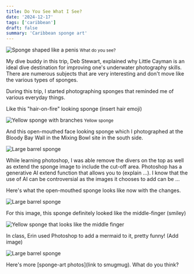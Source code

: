 ```yaml
---
title: Do You See What I See?
date: '2024-12-17'
tags: ['caribbean']
draft: false
summary: 'Caribbean sponge art'
---
```


<Image
  src="/static/images/sponge-art/thing.jpg"
  width={800}
  height={840}
  alt="Sponge shaped like a penis"
/>
<small>What do you see?</small>

My dive buddy in this trip, Deb Stewart, explained why Little Cayman is an ideal dive destination for improving one's underwater photography skills. There are numerous subjects that are very interesting and don't move like the various types of sponges.

During this trip, I started photographing sponges that reminded me of various everyday things.

Like this "hair-on-fire" looking sponge (insert hair emoji)

<Image
  src="/static/images/sponge-art/hair.jpg"
  width={800}
  height={840}
  alt="Yellow sponge with branches"
/>
<small>Yellow sponge</small>

And this open-mouthed face looking sponge which I photographed at the Bloody Bay Wall in the Mixing Bowl site in the south side.

<Image
  src="/static/images/sponge-art/face.jpg"
  width={800}
  height={840}
  alt="Large barrel sponge"
/>

While learning photoshop, I was able remove the divers on the top as well as extend the sponge image to include the cut-off area. Photoshop has a generative AI extend function that allows you to (explain ...). I know that the use of AI can be controversial as the images it chooses to add can be ...

Here's what the open-mouthed sponge looks like now with the changes.

<Image
  src="/static/images/sponge-art/photoshop.jpg"
  width={800}
  height={840}
  alt="Large barrel sponge"
/>

For this image, this sponge definitely looked like the middle-finger (smiley)

<Image
  src="/static/images/sponge-art/the-finger.jpg"
  width={800}
  height={840}
  alt="Yellow sponge that looks like the middle finger"
/>

In class, Erin used Photoshop to add a mermaid to it, pretty funny! (Add image)

<Image
  src="/static/images/sponge-art/the-finger.jpg"
  width={800}
  height={840}
  alt="Large barrel sponge"
/>

Here's more [sponge-art photos](link to smugmug). What do you think?
